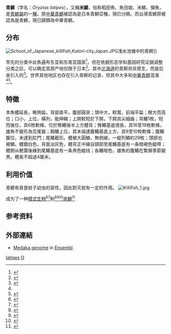 {{Speciesbox 
| genus = Oryzias
| species = latipes
| image = Nihonmedaka.jpg
| status = VU
| status_system = IUCN3.1
| status_ref = <ref name = iucn>{{cite iucn | author1 = Kanao, S. | author2 = Taniguchi, Y.  | author3 = Watanabe, K. | last-author-amp = yes | year = 2019 | title = ''Oryzias latipes'' | volume = 2019 | page = e.T166979A1159322 | doi = 10.2305/IUCN.UK.2019-2.RLTS.T166979A1159322.en }}</ref>| authority =  [[Coenraad_Jacob_Temminck|Temminck]] & [[Hermann_Schlegel|Schlegel]], 1846
}}
'''青鱂'''（学名：''Oryzias latipes''），又稱'''米鱂'''，俗称稻田魚、魚目娘、米鱂、彈魚，是[[青鱂屬|青鱂屬]]的一[[種|種]]。原[[中華青鱂|中華青鱂]]被認為是日本青鱂亞種，現已分開。而台灣青鱂原被認為是青鱂，現已歸類為中華青鱂。

==分布==
[[File:School_of_Japanese_killifish,Katori-city,Japan.JPG|thumb]]浅水池塘中的青鳉]]

早先的分类中此魚遍布东亚和东南亚国家<ref>{{FishBase species | genus = Oryzias | species = latipes | month = 1| year = 2012}}</ref>，但在依据形态学和基因研究证据调整分类之后，可以确定其原产地仅限于日本<ref name=Asai2011>{{cite journal | author1 = Asai, T.  | author2 = Senou, H. | author3 = Hosoya, K. | year = 2011 | title = Oryzias sakaizumii, a new ricefish from northern Japan (Teleostei: Adrianichthyidae) | journal = Ichthyol. Explor. Freshwaters | volume =22 | issue=4  | pages = 289–299| issn =0936-9902 }}</ref>。其中[[北海道|北海道]]的青鳉并非原生，而是后来引入的<ref name=nies>{{cite web | title = Oryzias latipes | url = https://www.nies.go.jp/biodiversity/invasive/DB/detail/50910e.html | website = Invasive species of Japan | publisher = National Institute for Environmental Studies (Japan) | accessdate = 20 February 2017 }}</ref>。世界其他地区也存在引入青鳉的记录，但其中大多和[[中華青鳉|中華青鳉]]混淆<ref name=nies/><ref>{{cite journal | author1 = Kottelat, M. | author2 = Freyhof, J. | year = 2007 | title = Handbook of European freshwater fishes | publisher = Publications Kottelat, Cornol, Switzerland | isbn =978-2-8399-0298-4 }}</ref>。

==特徵==
本魚體延長，略側扁，背部直平，腹部圓突；頭中大，較寬，前端平扁；眼大而高位；口小，上位，橫列，能伸縮；上腭較短於下腭，下腭具尖細齒；背鰭1枚，短而後位，具6枚軟條，位於臀鰭後半上方體背；臀鰭基底很長，具16至19枚軟條，雄魚不變形為交尾器；胸鰭上位，其末端達腹鰭基底上方，具9至10枚軟條；腹鰭腹位，未達到肛門；尾鰭截形。體被大圓鱗，無側線，一縱列鱗約29枚；頭部也被鱗。體銀白色，背面淡灰色，體背正中線自頸部至尾鰭基底有一条暗褐色縱帶；體側从鰓蓋後緣到尾鰭基底有一条黑色縱线；各鰭暗色，雄魚的腹鰭在繁殖季節變黑。體長不超過4厘米。

==利用价值==
青鱂有吞食蚊子幼虫的習性，因此對灭蚊有一定的作用。
[[File:Killifish_1.jpg|thumb]]

成为了一种[[模式生物|模式生物]]<ref>{{cite book| author=Leroi, Armand Marie. |year=2003 | title= ''Mutants: On Genetic Variety and the Human Body''. New York: Viking. |isbn= 0-670-03110-0}}</ref><ref>{{cite web| url=https://www.ncbi.nlm.nih.gov/sites/entrez?Db=pubmed&Cmd=DetailsSearch&Term=%22Oryzias%22%5BMajr%5D+AND+%22loattrfree+full+text%22%5Bsb%5D | title=Major topic "Oryzias": free full-text articles in National Library of Medicine}}</ref>制<ref>{{cite web | url= http://www.geochembio.com/biology/organisms/medaka/ |title=Oryzias latipes, medaka as a model organism: taxonomy, facts, development stages, bibliography at GeoChemBio}}</ref><ref>{{cite web | url= http://genome.ucsc.edu/cgi-bin/hgGateway?db=oryLat2 |title=Medaka (Oryzias latipes) Genome Browser Gateway}}</ref><ref>{{cite journal |vauthors=Tanaka M, Kinoshita M, Kobayashi D, Nagahama Y | year = 2001 | title = Establishment of medaka (''Oryzias latipes'') transgenic lines with the expression of green fluorescent protein fluorescence exclusively in germ cells: a useful model to monitor germ cells in a live vertebrate | journal = Proc Natl Acad Sci USA | volume = 98 | issue = 5 | pages = 2544–9 | pmid = 11226275 | pmc = 30174 | doi = 10.1073/pnas.041315498| bibcode = 2001PNAS...98.2544T }}</ref>[[加拿大底鱂|底鱂]]<ref>{{cite web | url=http://cosmo.ric.u-tokyo.ac.jp/SPACEMEDAKA/IML2/e/text/textcontents_E.html | title=Medaka aboard ''Columbia'' | accessdate=2018-11-04 | archive-date=2009-03-26 | archive-url=https://web.archive.org/web/20090326051644/http://cosmo.ric.u-tokyo.ac.jp/SPACEMEDAKA/IML2/e/text/textcontents_E.html | dead-url=no }}</ref>

==参考资料==
{{Portal box|生物學}}
{{reflist}}

==外部連結==
{{Wiktionary|Medaka}}
{{Commons+cat|Oryzias latipes}}
{{Wikispecies|Oryzias latipes}}
* [http://www.ensembl.org/Oryzias_latipes/Info/Index/ Medaka genome] in [[Ensembl|Ensembl]].

{{Authority control}}
{{Taxonbar|from=Q1142975}}

[[Category:青鱂屬|latipes]]
[[Category:1846年描述的魚類|O]]